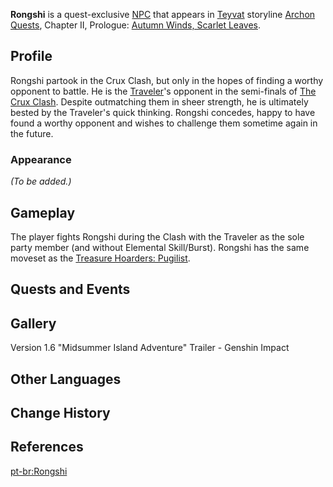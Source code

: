 {{Meta
<!-- REMOVE THIS TEMPLATE AFTER ADDING MISSING INFO -->
|missing_NPC_profile  = yes
}}
{{Character Infobox
|image            = NPC Rongshi.png
|type             = Quest NPC
|region           = Liyue
|location         = Liyue
|title            = Dark Horse
|voiceEN          = [https://www.kayleigh-mckee.com/ Kayleigh McKee]<ref name="Kayleigh McKee">Twitter: [https://twitter.com/ghaspeyvo/status/1410091231456096256 EN VA Self Announcement] ([https://web.archive.org/web/20211129202205/https://twitter.com/GhaspeyVO/status/1410091231456096256 Archived])</ref>
}}
'''Rongshi'''{{Lang|zh=戎世|zh_rm=Róngshì}} is a quest-exclusive [[NPC]] that appears in [[Teyvat]] storyline [[Archon Quests]], Chapter II, Prologue: [[Autumn Winds, Scarlet Leaves]].

==Profile==
Rongshi partook in the Crux Clash, but only in the hopes of finding a worthy opponent to battle. He is the [[Traveler]]'s opponent in the semi-finals of [[The Crux Clash]]. Despite outmatching them in sheer strength, he is ultimately bested by the Traveler's quick thinking. Rongshi concedes, happy to have found a worthy opponent and wishes to challenge them sometime again in the future.

===Appearance===
''(To be added.)''

==Gameplay==
The player fights Rongshi during the Clash with the Traveler as the sole party member (and without Elemental Skill/Burst). Rongshi has the same moveset as the [[Treasure Hoarders: Pugilist]].

==Quests and Events==
{{Quests and Events}}

==Gallery==
<gallery>
Version 1.6 "Midsummer Island Adventure" Trailer - Genshin Impact
</gallery>

==Other Languages==
{{Other Languages
|default_hidden = 1
|en      = Rongshi
|zhs     = 戎世
|zhs_rm  = Róngshì
|zht     = 戎世
|zht_rm  = Róngshì
|ja      = 戎世
|ja_rm   = Juusei{{Assumed}}
|ko      = 세웅
|es      = Rongshi
|fr      = Rongshi
|ru      = Жун Ши
|th      = Rongshi
|vi      = Rongshi
|de      = Rongshi
|id      = Rongshi
|pt      = Rongshi
|tr      = Rongshi
|it      = Rongshi
}}

==Change History==
{{Change History|1.6}}

==References==
{{Reflist}}

[[pt-br:Rongshi]]